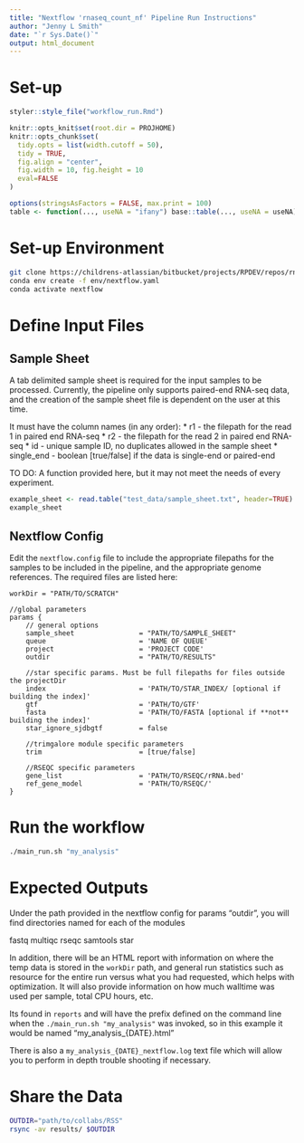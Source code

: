 ```yaml
---
title: "Nextflow 'rnaseq_count_nf' Pipeline Run Instructions"
author: "Jenny L Smith"
date: "`r Sys.Date()`"
output: html_document
---
```


# Set-up 

```r
styler::style_file("workflow_run.Rmd")
```

```r
knitr::opts_knit$set(root.dir = PROJHOME)
knitr::opts_chunk$set(
  tidy.opts = list(width.cutoff = 50),
  tidy = TRUE,
  fig.align = "center",
  fig.width = 10, fig.height = 10
  eval=FALSE
)

options(stringsAsFactors = FALSE, max.print = 100)
table <- function(..., useNA = "ifany") base::table(..., useNA = useNA)
```

# Set-up Environment 

```bash
git clone https://childrens-atlassian/bitbucket/projects/RPDEV/repos/rnaseq_count_nf/
conda env create -f env/nextflow.yaml
conda activate nextflow
```


# Define Input Files 

## Sample Sheet

A tab delimited sample sheet is required for the input samples to be processed. Currently, the pipeline only supports paired-end RNA-seq data, and the creation of the sample sheet file is dependent on the user at this time. 

It must have the column names (in any order):
    * r1 - the filepath for the read 1 in paired end RNA-seq
    * r2 - the filepath for the read 2 in paired end RNA-seq
    * id - unique sample ID, no duplicates allowed in the sample sheet
    * single_end - boolean [true/false] if the data is single-end or paired-end 


TO DO: A function provided here, but it may not meet the needs of every experiment. 

```r
example_sheet <- read.table("test_data/sample_sheet.txt", header=TRUE)
example_sheet
```

## Nextflow Config

Edit the `nextflow.config` file to include the appropriate filepaths for the samples to be included in the pipeline, and the appropriate genome references. The required files are listed here:

```
workDir = "PATH/TO/SCRATCH" 

//global parameters
params {
    // general options
    sample_sheet                = "PATH/TO/SAMPLE_SHEET"
    queue                       = 'NAME OF QUEUE'
    project                     = 'PROJECT CODE'
    outdir                      = "PATH/TO/RESULTS"

    //star specific params. Must be full filepaths for files outside the projectDir
    index                       = 'PATH/TO/STAR_INDEX/ [optional if building the index]'
    gtf                         = 'PATH/TO/GTF'
    fasta                       = 'PATH/TO/FASTA [optional if **not** building the index]'
    star_ignore_sjdbgtf         = false

    //trimgalore module specific parameters
    trim                        = [true/false]

    //RSEQC specific parameters
    gene_list                   = 'PATH/TO/RSEQC/rRNA.bed'
    ref_gene_model              = 'PATH/TO/RSEQC/'
}
```

# Run the workflow 

```bash
./main_run.sh "my_analysis"
```

# Expected Outputs 

Under the path provided in the nextflow config for params "outdir", you will find directories named for each of the modules

fastq 
multiqc
rseqc
samtools
star

In addition, there will be an HTML report with information on where the temp data is stored in the `workDir` path, and general run statistics such as resource for the entire run versus what you had requested, which helps with optimization. It will also provide information on how much walltime was used per sample, total CPU hours, etc. 

Its found in `reports` and will have the prefix defined on the command line when the `./main_run.sh "my_analysis"` was invoked, so in this example it would be named "my_analysis_{DATE}.html"

There is also a `my_analysis_{DATE}_nextflow.log` text file which will allow you to perform in depth trouble shooting if necessary. 


# Share the Data

```bash
OUTDIR="path/to/collabs/RSS"
rsync -av results/ $OUTDIR 
```



